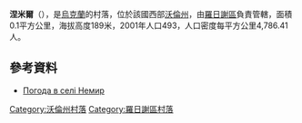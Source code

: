 {{coord|50|59|8|N|24|59|54|E|scale:30000|display=title}}

'''涅米爾'''（{{lang-uk|Немир}}），是[[烏克蘭|烏克蘭]]的村落，位於該國西部[[沃倫州|沃倫州]]，由[[羅日謝區|羅日謝區]]負責管轄，面積0.1平方公里，海拔高度189米，2001年人口493，人口密度每平方公里4,786.41人。

==參考資料==
* [http://weather.in.ua/ua/volynskaja/16744 Погода в селі Немир] {{Wayback|url=http://weather.in.ua/ua/volynskaja/16744 |date=20111219092347 }}

[[Category:沃倫州村落|Category:沃倫州村落]]
[[Category:羅日謝區村落|Category:羅日謝區村落]]


{{Volyn-geo-stub}}